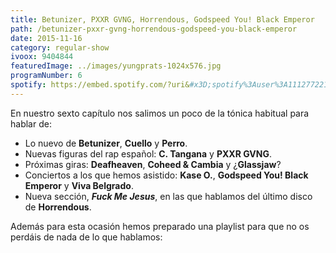 ```yaml
---
title: Betunizer, PXXR GVNG, Horrendous, Godspeed You! Black Emperor
path: /betunizer-pxxr-gvng-horrendous-godspeed-you-black-emperor
date: 2015-11-16
category: regular-show
ivoox: 9404844
featuredImage: ../images/yungprats-1024x576.jpg
programNumber: 6
spotify: https://embed.spotify.com/?uri&#x3D;spotify%3Auser%3A1112772219%3Aplaylist%3A4SijLeosB80Dm6TmIvitPy
---
```


En nuestro sexto capítulo nos salimos un poco de la tónica habitual para hablar de:

*   Lo nuevo de **Betunizer**, **Cuello** y **Perro**.
*   Nuevas figuras del rap español: **C. Tangana** y **PXXR GVNG**.
*   Próximas giras: **Deafheaven**, **Coheed &amp; Cambia** y ¿**Glassjaw**?
*   Conciertos a los que hemos asistido: **Kase O.**, **Godspeed You! Black Emperor** y **Viva Belgrado**.
*   Nueva sección, **_Fuck Me Jesus_**, en las que hablamos del último disco de **Horrendous**.

Además para esta ocasión hemos preparado una playlist para que no os perdáis de nada de lo que hablamos:

